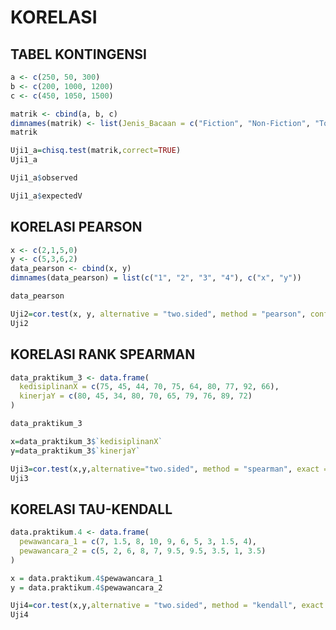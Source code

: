 
# KORELASI

## TABEL KONTINGENSI
```r
a <- c(250, 50, 300)
b <- c(200, 1000, 1200)
c <- c(450, 1050, 1500)

matrik <- cbind(a, b, c)
dimnames(matrik) <- list(Jenis_Bacaan = c("Fiction", "Non-Fiction", "Total"), Jenis_Kelamin = c("Male", "Female", "Total"))
matrik

Uji1_a=chisq.test(matrik,correct=TRUE)
Uji1_a

Uji1_a$observed

Uji1_a$expectedV
```

## KORELASI PEARSON
```r
x <- c(2,1,5,0)
y <- c(5,3,6,2)
data_pearson <- cbind(x, y)
dimnames(data_pearson) = list(c("1", "2", "3", "4"), c("x", "y"))

data_pearson

Uji2=cor.test(x, y, alternative = "two.sided", method = "pearson", conf.level = 0.90)
Uji2
```

## KORELASI RANK SPEARMAN
```r
data_praktikum_3 <- data.frame(
  kedisiplinanX = c(75, 45, 44, 70, 75, 64, 80, 77, 92, 66),
  kinerjaY = c(80, 45, 34, 80, 70, 65, 79, 76, 89, 72)
)

data_praktikum_3

x=data_praktikum_3$`kedisiplinanX`
y=data_praktikum_3$`kinerjaY`

Uji3=cor.test(x,y,alternative="two.sided", method = "spearman", exact = FALSE, conf.level = 0.95)
Uji3
```

## KORELASI TAU-KENDALL
```r
data.praktikum.4 <- data.frame(
  pewawancara_1 = c(7, 1.5, 8, 10, 9, 6, 5, 3, 1.5, 4),
  pewawancara_2 = c(5, 2, 6, 8, 7, 9.5, 9.5, 3.5, 1, 3.5)
)

x = data.praktikum.4$pewawancara_1
y = data.praktikum.4$pewawancara_2

Uji4=cor.test(x,y,alternative = "two.sided", method = "kendall", exact = FALSE, conf.level = 0.95)
Uji4
```

